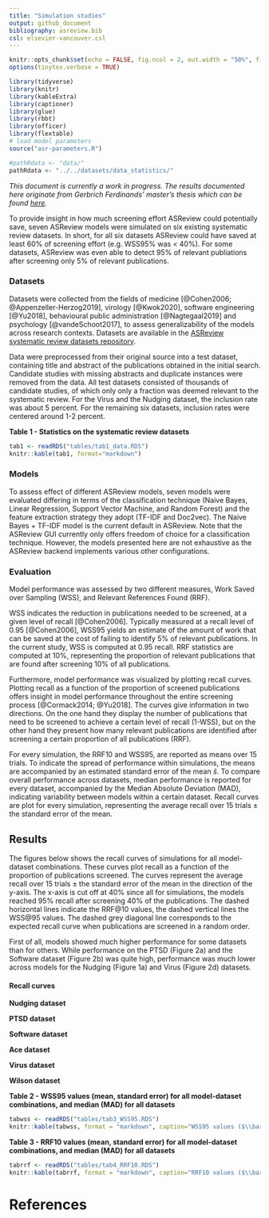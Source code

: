 ```yaml
---
title: "Simulation studies"
output: github_document
bibliography: asreview.bib
csl: elsevier-vancouver.csl
---
```

```r
knitr::opts_chunk$set(echo = FALSE, fig.ncol = 2, out.width = "50%", fig.align = "center", fig.pos = "H") 
options(tinytex.verbose = TRUE)

library(tidyverse)
library(knitr)
library(kableExtra)
library(captioner)
library(glue)
library(rbbt)
library(officer)
library(flextable)
# load model parameters 
source("asr-parameters.R")

#pathRdata <- "data/"
pathRdata <- "../../datasets/data_statistics/"
```

_This document is currently a work in progress. The results documented here originate from Gerbrich Ferdinands' master's thesis which can be found  [here](https://github.com/GerbrichFerdinands/asreview-thesis/blob/master/manuscript/manuscript/Ferdinands%2C-G---MSBBSS.pdf)._

To provide insight in how much screening effort ASReview could potentially save, seven ASReview models were simulated on six existing systematic review datasets. In short, for all six datasets ASReview could have saved at least 60% of screening effort (e.g. WSS95% was < 40%). For some datasets, ASReview was even able to detect 95% of relevant publiations after screening only 5% of relevant publications. 

### Datasets 
Datasets were collected from the fields of medicine [@Cohen2006; @Appenzeller-Herzog2019], virology [@Kwok2020], software engineering [@Yu2018], behavioural public administration [@Nagtegaal2019] and psychology [@vandeSchoot2017], to assess generalizability of the models across research contexts. Datasets are available in the [ASReview systematic review datasets repository](https://github.com/asreview/systematic-review-datasets). 

Data were preprocessed from their original source into a test dataset, containing title and abstract of the publications obtained in the initial search. Candidate studies with missing abstracts and duplicate instances were removed from the data. All test datasets consisted of thousands of candidate studies, of which only only a fraction was deemed relevant to the systematic review. For the Virus and the Nudging dataset, the inclusion rate was about 5 percent. For the remaining six datasets, inclusion rates were centered around 1-2 percent.
<!-- Preprocessing scripts and resulting datasets can be found on the [GitHub repository for this thesis](https://github.com/GerbrichFerdinands/asreview-thesis). Test datasets were labelled to indicate which candidate studies were included in the systematic review, thereby indicating relevant publications.  -->

__Table 1 - Statistics on the systematic review datasets__
```r
tab1 <- readRDS("tables/tab1_data.RDS")
knitr::kable(tab1, format="markdown")
```

### Models
To assess effect of different ASReview models, seven models were evaluated differing in terms of the classification technique (Naive Bayes, Linear Regression, Support Vector Machine, and Random Forest) and the feature extraction strategy they adopt (TF-IDF and Doc2vec).  The Naive Bayes + TF-IDF model is the current default in ASReview. Note that the ASReview GUI currently only offers freedom of choice for a classification technique. However, the models presented here are not exhaustive as the ASReview backend implements various other configurations. 

### Evaluation
Model performance was assessed by two different measures, Work Saved over Sampling (WSS), and Relevant References Found (RRF). 

WSS indicates the reduction in publications needed to be screened, at a given level of recall [@Cohen2006]. Typically measured at a recall level of 0.95 [@Cohen2006], WSS95 yields an estimate of the amount of work that can be saved at the cost of failing to identify 5% of relevant publications. In the current study, WSS is computed at 0.95 recall. RRF statistics are computed at 10%, representing the proportion of relevant publications that are found after screening 10% of all publications.  

Furthermore, model performance was visualized by plotting recall curves. Plotting recall as a function of the proportion of screened publications offers insight in model performance throughout the entire screening process [@Cormack2014; @Yu2018]. The curves give information in two directions. On the one hand they display the number of publications that need to be screened to achieve a certain level of recall (1-WSS), but on the other hand they present how many relevant publications are identified after screening a certain proportion of all publications (RRF).

For every simulation, the RRF10 and WSS95, are reported as means over 15 trials. To indicate the spread of performance within simulations, the means are accompanied by an estimated standard error of the mean $\hat s$. To compare overall performance across datasets, median performance is reported for every dataset, accompanied by the Median Absolute Deviation (MAD), indicating variability between models within a certain dataset. Recall curves are plot for every simulation, representing the average recall over 15 trials $\pm$ the standard error of the mean. 

## Results
The figures below shows the recall curves of simulations for all model-dataset combinations. These curves plot recall as a function of the proportion of publications screened. The curves represent the average recall over 15 trials $\pm$ the standard error of the mean in the direction of the y-axis. The x-axis is cut off at 40% since all for simulations, the models reached 95% recall after screening 40% of the publications. The dashed horizontal lines indicate the RRF@10 values, the dashed vertical lines the WSS@95 values. The dashed grey diagonal line corresponds to the expected recall curve when publications are screened in a random order. 

First of all, models showed much higher performance for some datasets than for others. While performance on the PTSD (Figure 2a) and the Software dataset (Figure 2b) was quite high, performance was much lower across models for the Nudging (Figure 1a) and Virus (Figure 2d) datasets. 

#### Recall curves 
__Nudging dataset__

__PTSD dataset__

__Software dataset__

__Ace dataset__

__Virus dataset__

__Wilson dataset__

__Table 2 - WSS95 values (mean, standard error) for all model-dataset combinations, and median (MAD) for all datasets__
```r
tabwss <- readRDS("tables/tab3_WSS95.RDS")
knitr::kable(tabwss, format = "markdown", caption="WSS95 values ($\\bar x (\\hat s)$) for all model-dataset combinations, and median (MAD) for all datasets.")
```

__Table 3 - RRF10 values (mean, standard error) for all model-dataset combinations, and median (MAD) for all datasets__
```r
tabrrf <- readRDS("tables/tab4_RRF10.RDS")
knitr::kable(tabrrf, format = "markdown", caption="RRF10 values ($\\bar x, (\\hat s)$) for all model-dataset combinations, and median (MAD) for all datasets.")
```


# References
